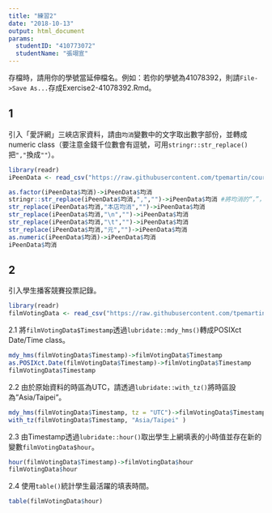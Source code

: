 ```yaml
---
title: "練習2"
date: "2018-10-13"
output: html_document
params:
  studentID: "410773072"
  studentName: "張翊宣"
---
```

存檔時，請用你的學號當延伸檔名。例如：若你的學號為41078392，則請`File->Save As...`存成Exercise2-41078392.Rmd。

## 1
引入「愛評網」三峽店家資料，請由`均消`變數中的文字取出數字部份，並轉成numeric class（要注意金錢千位數會有逗號，可用`stringr::str_replace()`把`","`換成`""`）。

```r
library(readr)
iPeenData <- read_csv("https://raw.githubusercontent.com/tpemartin/course-107-1-programming-for-data-science/master/data/iPeenData.csv")
```

```r
as.factor(iPeenData$均消)->iPeenData$均消
stringr::str_replace(iPeenData$均消,",","")->iPeenData$均消 #將均消的“，”，換成“”——str_replace(資料代號，“要換掉的東西”，“要轉換的形式”)
str_replace(iPeenData$均消,"本店均消","")->iPeenData$均消
str_replace(iPeenData$均消,"\n","")->iPeenData$均消
str_replace(iPeenData$均消,"\t","")->iPeenData$均消
str_replace(iPeenData$均消,"元","")->iPeenData$均消
as.numeric(iPeenData$均消)->iPeenData$均消
iPeenData$均消


```

## 2 
引入學生播客競賽投票記錄。

```r
library(readr)
filmVotingData <- read_csv("https://raw.githubusercontent.com/tpemartin/course-107-1-programming-for-data-science/master/data/%E7%AC%AC%E4%B8%89%E5%B1%86%E7%B6%93%E6%BF%9F%E6%92%AD%E5%AE%A2%E7%AB%B6%E8%B3%BD%E5%8F%83%E8%B3%BD%E4%BD%9C%E5%93%81%E6%8A%95%E7%A5%A8%E7%B5%90%E6%9E%9C%E6%A8%A3%E6%9C%AC%20-%20Sheet1.csv")
```

2.1 將`filmVotingData$Timestamp`透過`lubridate::mdy_hms()`轉成POSIXct Date/Time class。

```r
mdy_hms(filmVotingData$Timestamp)->filmVotingData$Timestamp
as.POSIXct.Date(filmVotingData$Timestamp)->filmVotingData$Timestamp
filmVotingData$Timestamp

```

2.2 由於原始資料的時區為UTC，請透過`lubridate::with_tz()`將時區設為"Asia/Taipei"。

```r
mdy_hms(filmVotingData$Timestamp, tz = "UTC")->filmVotingData$Timestamp
with_tz(filmVotingData$Timestamp, "Asia/Taipei" )
```

2.3 由Timestamp透過`lubridate::hour()`取出學生上網填表的小時值並存在新的變數`filmVotingData$hour`。  

```r
hour(filmVotingData$Timestamp)->filmVotingData$hour
filmVotingData$hour
```


2.4 使用`table()`統計學生最活躍的填表時間。

```r
table(filmVotingData$hour)
```

